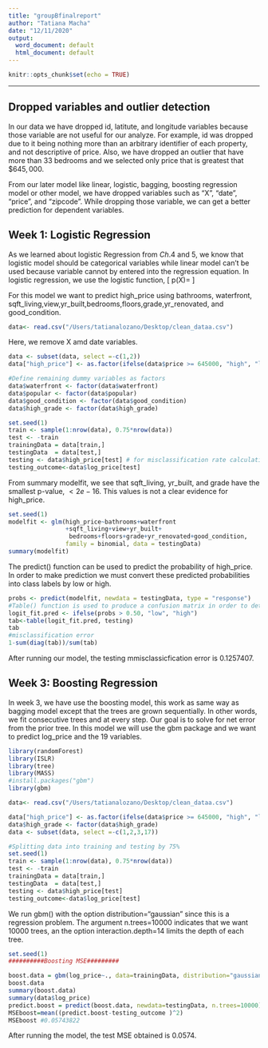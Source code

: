 ```yaml
---
title: "groupBfinalreport"
author: "Tatiana Macha"
date: "12/11/2020"
output:
  word_document: default
  html_document: default
---
```


```r
knitr::opts_chunk$set(echo = TRUE)
```


* * *

## Dropped variables and outlier detection
In our data we have dropped id, latitute, and longitude variables because those variable are not useful for our analyze. For example, id was dropped due to it being nothing more than an arbitrary identifier of each property, and not descriptive of price. Also, we have dropped an outlier that have more than $33$ bedrooms and we selected only price that is greatest that $\$645,000$. 

From our later model like linear, logistic, bagging, boosting regression model or other model, we have dropped variables such as "X", "date", "price", and "zipcode". While dropping those variable, we can get a better prediction for dependent variables. 



## Week 1: Logistic Regression
As we learned about logistic Regression from $Ch.4$ and $5$, we know that logistic model should be categorical variables while linear model can't be used because variable cannot by entered into the regression equation. 
In logistic regression, we use the logistic function,
\[
p(X)=\frac{e^{\beta_0+\beta_1X}}{1+e^{\beta_0+\beta_1X}}
\]

For this model we want to predict high_price using bathrooms, waterfront, sqft_living,view,yr_built,bedrooms,floors,grade,yr_renovated, and good_condition.
```r
data<- read.csv("/Users/tatianalozano/Desktop/clean_dataa.csv")
```
Here, we remove X amd date variables. 
```r
data <- subset(data, select =-c(1,2))
data["high_price"] <- as.factor(ifelse(data$price >= 645000, "high", "low"))
```

```r
#Define remaining dummy variables as factors
data$waterfront <- factor(data$waterfront)
data$popular <- factor(data$popular)
data$good_condition <- factor(data$good_condition)
data$high_grade <- factor(data$high_grade)
```

```r
set.seed(1)
train <- sample(1:nrow(data), 0.75*nrow(data))
test <- -train
trainingData = data[train,]
testingData  = data[test,]
testing <- data$high_price[test] # for misclassification rate calculation
testing_outcome<-data$log_price[test]
```

From summary modelfit, we see that sqft_living, yr_built, and grade  have the smallest p-value, $< 2e-16$. This values is not a clear evidence for high_price. 
```r
set.seed(1)
modelfit <- glm(high_price~bathrooms+waterfront
                +sqft_living+view+yr_built+
                 bedrooms+floors+grade+yr_renovated+good_condition,
                family = binomial, data = testingData)
summary(modelfit)
```

The predict() function can be used to predict the probability of high_price. In order to make prediction we must convert these predicted probabilities into class labels by low or high. 
 
```r
probs <- predict(modelfit, newdata = testingData, type = "response")
#Table() function is used to produce a confusion matrix in order to determine how many observation were correctly or incorrectly classified. 
logit_fit.pred <- ifelse(probs > 0.50, "low", "high")
tab<-table(logit_fit.pred, testing)
tab
#misclassification error
1-sum(diag(tab))/sum(tab)
```

After running our model, the testing mmisclassicfication error is  $0.1257407$. 

#################################


## Week 3: Boosting Regression 
In week 3, we have use the boosting model, this work as same way as bagging model except that the trees are grown sequentially. In other words, we fit consecutive trees and at every step. Our goal is to solve for net error from the prior tree. 
In this model we will use the gbm package and we want to predict log_price and the $19$ variables. 
```r
library(randomForest)
library(ISLR)
library(tree)
library(MASS)
#install.packages("gbm")
library(gbm)
```


```r
data<- read.csv("/Users/tatianalozano/Desktop/clean_dataa.csv")
```

```r
data["high_price"] <- as.factor(ifelse(data$price >= 645000, "high", "low"))
data$high_grade <- factor(data$high_grade)
data <- subset(data, select =-c(1,2,3,17))
```

```r
#Splitting data into training and testing by 75%
set.seed(1)
train <- sample(1:nrow(data), 0.75*nrow(data))
test <- -train
trainingData = data[train,]
testingData  = data[test,]
testing <- data$high_price[test] 
testing_outcome<-data$log_price[test]
```

We run gbm() with the option distribution="gaussian" since this is a regression problem. The argument n.trees=$10000$ indicates that we want $10000$ trees, an the option interaction.depth=$14$ limits the depth of each tree.
```r
set.seed(1)
##########Boosting MSE#########

boost.data = gbm(log_price~., data=trainingData, distribution="gaussian", n.trees=10000, interaction.depth=14, shrinkage = 0.01)
boost.data
summary(boost.data)
summary(data$log_price)
predict.boost = predict(boost.data, newdata=testingData, n.trees=10000)
MSEboost=mean((predict.boost-testing_outcome )^2)
MSEboost #0.05743822
```
After running the model, the test MSE obtained is $0.0574$. 
